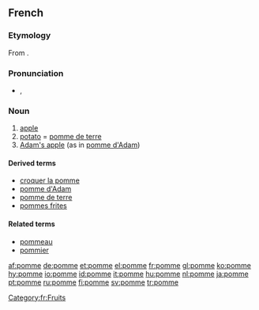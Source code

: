 {{see|pommé}}
==French==

===Etymology===
From {{L.|fr}} {{term|pomum|lang=la}}.

===Pronunciation===
*{{IPA|/pɔm/}}, {{SAMPA|/pOm/}}

===Noun===
{{fr-noun|f}}

# [[apple]] {{i|fruit}}
# [[potato]] = [[pomme de terre]]
# [[Adam's apple]] (as in [[pomme d'Adam]])

====Derived terms====
*[[croquer la pomme]]
*[[pomme d'Adam]]
*[[pomme de terre]]
*[[pommes frites]]

====Related terms====
*[[pommeau]]
*[[pommier]]

[[Category:fr:Fruits]]

[[af:pomme]]
[[de:pomme]]
[[et:pomme]]
[[el:pomme]]
[[fr:pomme]]
[[gl:pomme]]
[[ko:pomme]]
[[hy:pomme]]
[[io:pomme]]
[[id:pomme]]
[[it:pomme]]
[[hu:pomme]]
[[nl:pomme]]
[[ja:pomme]]
[[pt:pomme]]
[[ru:pomme]]
[[fi:pomme]]
[[sv:pomme]]
[[tr:pomme]]